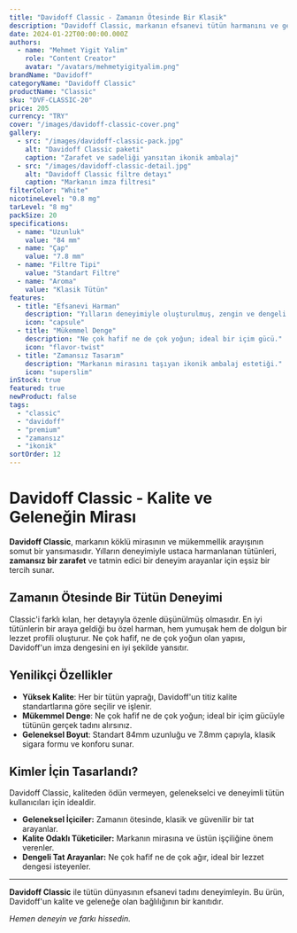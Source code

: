```yaml
---
title: "Davidoff Classic - Zamanın Ötesinde Bir Klasik"
description: "Davidoff Classic, markanın efsanevi tütün harmanını ve geleneksel kalitesini bir araya getiriyor. Zamansız bir deneyim."
date: 2024-01-22T00:00:00.000Z
authors:
  - name: "Mehmet Yigit Yalim"
    role: "Content Creator"
    avatar: "/avatars/mehmetyigityalim.png"
brandName: "Davidoff"
categoryName: "Davidoff Classic"
productName: "Classic"
sku: "DVF-CLASSIC-20"
price: 205
currency: "TRY"
cover: "/images/davidoff-classic-cover.png"
gallery:
  - src: "/images/davidoff-classic-pack.jpg"
    alt: "Davidoff Classic paketi"
    caption: "Zarafet ve sadeliği yansıtan ikonik ambalaj"
  - src: "/images/davidoff-classic-detail.jpg"
    alt: "Davidoff Classic filtre detayı"
    caption: "Markanın imza filtresi"
filterColor: "White"
nicotineLevel: "0.8 mg"
tarLevel: "8 mg"
packSize: 20
specifications:
  - name: "Uzunluk"
    value: "84 mm"
  - name: "Çap"
    value: "7.8 mm"
  - name: "Filtre Tipi"
    value: "Standart Filtre"
  - name: "Aroma"
    value: "Klasik Tütün"
features:
  - title: "Efsanevi Harman"
    description: "Yılların deneyimiyle oluşturulmuş, zengin ve dengeli bir lezzet."
    icon: "capsule"
  - title: "Mükemmel Denge"
    description: "Ne çok hafif ne de çok yoğun; ideal bir içim gücü."
    icon: "flavor-twist"
  - title: "Zamansız Tasarım"
    description: "Markanın mirasını taşıyan ikonik ambalaj estetiği."
    icon: "superslim"
inStock: true
featured: true
newProduct: false
tags:
  - "classic"
  - "davidoff"
  - "premium"
  - "zamansız"
  - "ikonik"
sortOrder: 12
---
```


# Davidoff Classic - Kalite ve Geleneğin Mirası

**Davidoff Classic**, markanın köklü mirasının ve mükemmellik arayışının somut bir yansımasıdır. Yılların deneyimiyle ustaca harmanlanan tütünleri, **zamansız bir zarafet** ve tatmin edici bir deneyim arayanlar için eşsiz bir tercih sunar.

## Zamanın Ötesinde Bir Tütün Deneyimi

Classic'i farklı kılan, her detayıyla özenle düşünülmüş olmasıdır. En iyi tütünlerin bir araya geldiği bu özel harman, hem yumuşak hem de dolgun bir lezzet profili oluşturur. Ne çok hafif, ne de çok yoğun olan yapısı, Davidoff'un imza dengesini en iyi şekilde yansıtır.

## Yenilikçi Özellikler

- **Yüksek Kalite**: Her bir tütün yaprağı, Davidoff'un titiz kalite standartlarına göre seçilir ve işlenir.
- **Mükemmel Denge**: Ne çok hafif ne de çok yoğun; ideal bir içim gücüyle tütünün gerçek tadını alırsınız.
- **Geleneksel Boyut**: Standart 84mm uzunluğu ve 7.8mm çapıyla, klasik sigara formu ve konforu sunar.

## Kimler İçin Tasarlandı?

Davidoff Classic, kaliteden ödün vermeyen, gelenekselci ve deneyimli tütün kullanıcıları için idealdir.
* **Geleneksel İçiciler:** Zamanın ötesinde, klasik ve güvenilir bir tat arayanlar.
* **Kalite Odaklı Tüketiciler:** Markanın mirasına ve üstün işçiliğine önem verenler.
* **Dengeli Tat Arayanlar:** Ne çok hafif ne de çok ağır, ideal bir lezzet dengesi isteyenler.

---

**Davidoff Classic** ile tütün dünyasının efsanevi tadını deneyimleyin. Bu ürün, Davidoff'un kalite ve geleneğe olan bağlılığının bir kanıtıdır.

*Hemen deneyin ve farkı hissedin.*